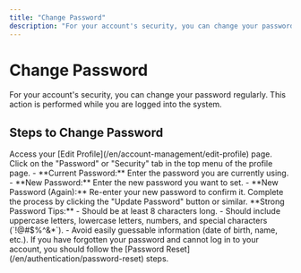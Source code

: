 ```yaml
---
title: "Change Password"
description: "For your account's security, you can change your password regularly. This section explains how to update your current password."
---
```


# Change Password

For your account's security, you can change your password regularly. This action is performed while you are logged into the system.

## Steps to Change Password

<Steps>
  <Step title="Go to the Profile Page">
    Access your [Edit Profile](/en/account-management/edit-profile) page.
  </Step>
  <Step title="Open the Password Tab">
    Click on the "Password" or "Security" tab in the top menu of the profile page.
  </Step>
  <Step title="Fill Out the Form">
    - **Current Password:** Enter the password you are currently using.
    - **New Password:** Enter the new password you want to set.
    - **New Password (Again):** Re-enter your new password to confirm it.
  </Step>
  <Step title="Save Changes">
    Complete the process by clicking the "Update Password" button or similar.
  </Step>
</Steps>

<Tip>
  **Strong Password Tips:**
  - Should be at least 8 characters long.
  - Should include uppercase letters, lowercase letters, numbers, and special characters (`!@#$%^&*`).
  - Avoid easily guessable information (date of birth, name, etc.).
</Tip>

<Info>
  If you have forgotten your password and cannot log in to your account, you should follow the [Password Reset](/en/authentication/password-reset) steps.
</Info>
